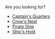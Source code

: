 {{Disambiguation}}
Are you looking for?
*[[Captain's Quarters]]
*[[Crow's Nest]]
*[[Pirate Ship]]
*[[Ship's Hold]]
